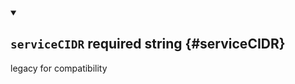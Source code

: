 


<details className="config-field" data-expandable="false" open>
<summary>

## `serviceCIDR` <span className="config-field-required" data-required="true">required</span> <span className="config-field-type">string</span> <span className="config-field-default"></span> <span className="config-field-enum"></span> {#serviceCIDR}

legacy for compatibility

</summary>



</details>

